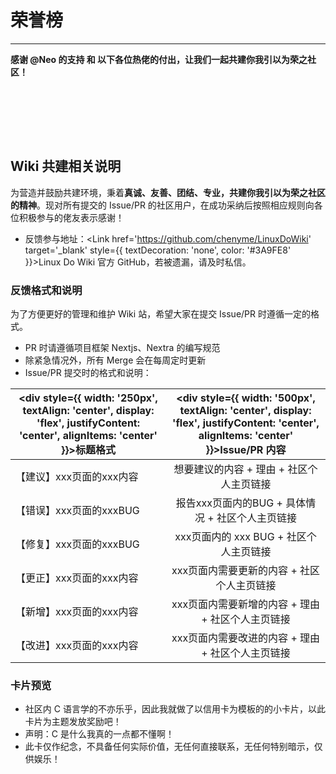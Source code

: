 <br></br>


# 荣誉榜

---

**感谢 @Neo 的支持 和 以下各位热佬的付出，让我们一起共建你我引以为荣之社区！**

<br></br>
<CardGrid>
  <Gold
    heading='@Neo'
    number='0000 0000 0000 0000'
    date='07/23'
    code='000'
  />
  <Gold
    heading='@为伊WaYease'
    number='0000 0000 0000 0008'
    date='07/24'
    code='008'
  />
  <Gold
    heading='@思無邪'
    number='0000 0000 0000 0003'
    date='07/23'
    code='003'
  />
  <Gold
    heading='@崔裕姝'
    number='0000 0000 0000 0005'
    date='07/24'
    code='005'
  />
  <Gold
    heading='@Sitoi'
    number='0000 0000 0000 0001'
    date='07/23'
    code='001'
  />
</CardGrid>

<CardGrid>
  <Niello
    name='@nr0728'
    number='0000 0000 0000 0002'
    date='07/23'
    code='002'
  />
  <Niello
    name='@王天一'
    number='0000 0000 0000 0004'
    date='07/24'
    code='004'
  />
  <Niello
    name='@KusoJc'
    number='0000 0000 0000 0006'
    date='07/24'
    code='006'
  />
  <Niello
    name='@完全'
    number='0000 0000 0000 0007'
    date='07/24'
    code='007'
  />
  <Niello
    name='@huqizheng'
    number='0000 0000 0000 0009'
    date='07/24'
    code='009'
  />
  <Niello
    name='@mr_onion'
    number='0000 0000 0000 0010'
    date='06/25'
    code='010'
  />
</CardGrid>

<br></br>

## Wiki 共建相关说明

为营造并鼓励共建环境，秉着**真诚、友善、团结、专业，共建你我引以为荣之社区的精神**。现对所有提交的 Issue/PR 的社区用户，在成功采纳后按照相应规则向各位积极参与的佬友表示感谢！

- 反馈参与地址：<Link href='https://github.com/chenyme/LinuxDoWiki' target='_blank' style={{ textDecoration: 'none', color: '#3A9FE8' }}>Linux Do Wiki 官方 GitHub</Link>，若被遗漏，请及时私信。

### 反馈格式和说明

为了方便更好的管理和维护 Wiki 站，希望大家在提交 Issue/PR 时遵循一定的格式。

- PR 时请遵循项目框架 Nextjs、Nextra 的编写规范
- 除紧急情况外，所有 Merge 会在每周定时更新
- Issue/PR 提交时的格式和说明：

|<div style={{ width: '250px', textAlign: 'center', display: 'flex', justifyContent: 'center', alignItems: 'center' }}>标题格式</div>| <div style={{ width: '500px', textAlign: 'center', display: 'flex', justifyContent: 'center', alignItems: 'center' }}>Issue/PR 内容</div> |
|------|:------:|
| 【建议】xxx页面的xxx内容 | 想要建议的内容 + 理由 + 社区个人主页链接 |
| 【错误】xxx页面的xxxBUG | 报告xxx页面内的BUG + 具体情况 + 社区个人主页链接 |
| 【修复】xxx页面的xxxBUG | xxx页面内的 xxx BUG + 社区个人主页链接 |
| 【更正】xxx页面的xxx内容 | xxx页面内需要更新的内容 + 社区个人主页链接 |
| 【新增】xxx页面的xxx内容 | xxx页面内需要新增的内容 + 理由 + 社区个人主页链接 |
| 【改进】xxx页面的xxx内容 | xxx页面内需要改进的内容 + 理由 + 社区个人主页链接 |

### 卡片预览

- 社区内 C 语言学的不亦乐乎，因此我就做了以信用卡为模板的的小卡片，以此卡片为主题发放奖励吧！
- 声明：C 是什么我真的一点都不懂啊！
- 此卡仅作纪念，不具备任何实际价值，无任何直接联系，无任何特别暗示，仅供娱乐！

<CardGrid>
  <Niello
    name='Linux Do Wiki'
    number='0000 0000 0000 0000'
    date='07/24'
    code='000'
  />
  <Gold
    heading='Linux Do Wiki'
    number='0000 0000 0000 0000'
    date='07/24'
    name='LINUX DO METAVERSE'
    code='000'
  />
</CardGrid>